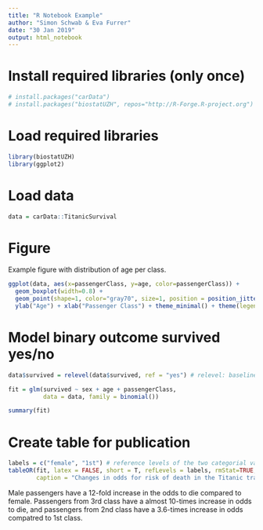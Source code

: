 ```yaml
---
title: "R Notebook Example"
author: "Simon Schwab & Eva Furrer"
date: "30 Jan 2019"
output: html_notebook
---
```


# Install required libraries (only once)
```r
# install.packages("carData")
# install.packages("biostatUZH", repos="http://R-Forge.R-project.org")
```

# Load required libraries
```r
library(biostatUZH)
library(ggplot2)
```

# Load data
```r
data = carData::TitanicSurvival
```

# Figure
Example figure with distribution of age per class.
```r
ggplot(data, aes(x=passengerClass, y=age, color=passengerClass)) + 
  geom_boxplot(width=0.8) +
  geom_point(shape=1, color="gray70", size=1, position = position_jitter(width = 0.3, height = 0.01)) +
  ylab("Age") + xlab("Passenger Class") + theme_minimal() + theme(legend.position="none") 
```


# Model binary outcome survived yes/no
```r
data$survived = relevel(data$survived, ref = "yes") # relevel: baseline is survived: yes

fit = glm(survived ~ sex + age + passengerClass,
          data = data, family = binomial())

summary(fit)
```

# Create table for publication
```r
labels = c("female", "1st") # reference levels of the two categorial variables
tableOR(fit, latex = FALSE, short = T, refLevels = labels, rmStat=TRUE,
        caption = "Changes in odds for risk of death in the Titanic tragedy.")
```

Male passengers have a 12-fold increase in the odds to die compared to female. Passengers from 3rd class have a almost 10-times increase in odds to die, and passengers from 2nd class have a 3.6-times increase in odds compatred to 1st class.